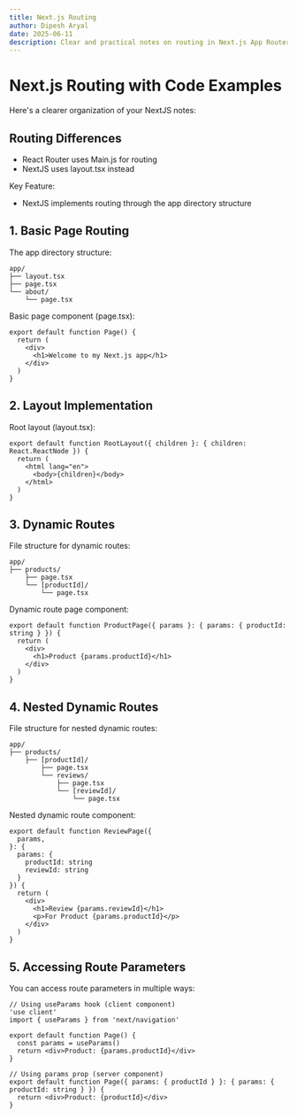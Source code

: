 ```yaml
---
title: Next.js Routing
author: Dipesh Aryal
date: 2025-06-11
description: Clear and practical notes on routing in Next.js App Router, with examples on layouts, dynamic and nested routes, and route params.
---
```


# Next.js Routing with Code Examples

Here's a clearer organization of your NextJS notes:

## Routing Differences

- React Router uses Main.js for routing
- NextJS uses layout.tsx instead

Key Feature:

- NextJS implements routing through the app directory structure

## 1. Basic Page Routing

The app directory structure:

```
app/
├── layout.tsx
├── page.tsx
└── about/
    └── page.tsx

```

Basic page component (page.tsx):

```tsx
export default function Page() {
  return (
    <div>
      <h1>Welcome to my Next.js app</h1>
    </div>
  )
}
```

## 2. Layout Implementation

Root layout (layout.tsx):

```tsx
export default function RootLayout({ children }: { children: React.ReactNode }) {
  return (
    <html lang="en">
      <body>{children}</body>
    </html>
  )
}
```

## 3. Dynamic Routes

File structure for dynamic routes:

```
app/
├── products/
    ├── page.tsx
    └── [productId]/
        └── page.tsx

```

Dynamic route page component:

```tsx
export default function ProductPage({ params }: { params: { productId: string } }) {
  return (
    <div>
      <h1>Product {params.productId}</h1>
    </div>
  )
}
```

## 4. Nested Dynamic Routes

File structure for nested dynamic routes:

```
app/
├── products/
    ├── [productId]/
        ├── page.tsx
        └── reviews/
            ├── page.tsx
            └── [reviewId]/
                └── page.tsx

```

Nested dynamic route component:

```tsx
export default function ReviewPage({
  params,
}: {
  params: {
    productId: string
    reviewId: string
  }
}) {
  return (
    <div>
      <h1>Review {params.reviewId}</h1>
      <p>For Product {params.productId}</p>
    </div>
  )
}
```

## 5. Accessing Route Parameters

You can access route parameters in multiple ways:

```tsx
// Using useParams hook (client component)
'use client'
import { useParams } from 'next/navigation'

export default function Page() {
  const params = useParams()
  return <div>Product: {params.productId}</div>
}

// Using params prop (server component)
export default function Page({ params: { productId } }: { params: { productId: string } }) {
  return <div>Product: {productId}</div>
}
```
